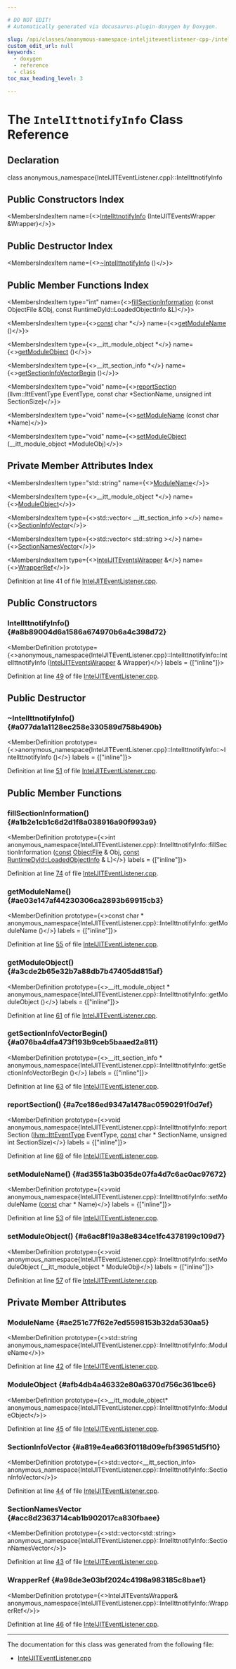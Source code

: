 ```yaml
---

# DO NOT EDIT!
# Automatically generated via docusaurus-plugin-doxygen by Doxygen.

slug: /api/classes/anonymous-namespace-inteljiteventlistener-cpp-/intelittnotifyinfo
custom_edit_url: null
keywords:
  - doxygen
  - reference
  - class
toc_max_heading_level: 3

---
```





# The `IntelIttnotifyInfo` Class Reference

<DoxygenPage pluginConfig={pluginConfig}>



## Declaration

<CodeBlock>class anonymous_namespace{IntelJITEventListener.cpp}::IntelIttnotifyInfo</CodeBlock>

## Public Constructors Index

<MembersIndex>

<MembersIndexItem
  name={<><a href="#a8b89004d6a1586a674970b6a4c398d72">IntelIttnotifyInfo</a> (IntelJITEventsWrapper &amp;Wrapper)</>}>
</MembersIndexItem>

</MembersIndex>

## Public Destructor Index

<MembersIndex>

<MembersIndexItem
  name={<><a href="#a077da1a1128ec258e330589d758b490b">~IntelIttnotifyInfo</a> ()</>}>
</MembersIndexItem>

</MembersIndex>

## Public Member Functions Index

<MembersIndex>

<MembersIndexItem
  type="int"
  name={<><a href="#a1b2e1cb1c6d2d1f8a038916a90f993a9">fillSectionInformation</a> (const ObjectFile &amp;Obj, const RuntimeDyld::LoadedObjectInfo &amp;L)</>}>
</MembersIndexItem>

<MembersIndexItem
  type={<><a href="/docs/api/files/lib/lib/target/lib/target/aarch64/aarch64promoteconstant-cpp/#a90f8350fecae261c25be85d38b451bff">const</a> char &#42;</>}
  name={<><a href="#ae03e147af44230306ca2893b69915cb3">getModuleName</a> ()</>}>
</MembersIndexItem>

<MembersIndexItem
  type={<>&#95;&#95;itt&#95;module&#95;object &#42;</>}
  name={<><a href="#a3cde2b65e32b7a88db7b47405dd815af">getModuleObject</a> ()</>}>
</MembersIndexItem>

<MembersIndexItem
  type={<>&#95;&#95;itt&#95;section&#95;info &#42;</>}
  name={<><a href="#a076ba4dfa473f193b9ceb5baaed2a811">getSectionInfoVectorBegin</a> ()</>}>
</MembersIndexItem>

<MembersIndexItem
  type="void"
  name={<><a href="#a7ce186ed9347a1478ac0590291f0d7ef">reportSection</a> (llvm::IttEventType EventType, const char &#42;SectionName, unsigned int SectionSize)</>}>
</MembersIndexItem>

<MembersIndexItem
  type="void"
  name={<><a href="#ad3551a3b035de07fa4d7c6ac0ac97672">setModuleName</a> (const char &#42;Name)</>}>
</MembersIndexItem>

<MembersIndexItem
  type="void"
  name={<><a href="#a6ac8f19a38e834ce1fc4378199c109d7">setModuleObject</a> (&#95;&#95;itt&#95;module&#95;object &#42;ModuleObj)</>}>
</MembersIndexItem>

</MembersIndex>

## Private Member Attributes Index

<MembersIndex>

<MembersIndexItem
  type="std::string"
  name={<><a href="#ae251c77f62e7ed5598153b32da530aa5">ModuleName</a></>}>
</MembersIndexItem>

<MembersIndexItem
  type={<>&#95;&#95;itt&#95;module&#95;object &#42;</>}
  name={<><a href="#afb4db4a46332e80a6370d756c361bce6">ModuleObject</a></>}>
</MembersIndexItem>

<MembersIndexItem
  type={<>std::vector&lt; &#95;&#95;itt&#95;section&#95;info &gt;</>}
  name={<><a href="#a819e4ea663f0118d09efbf39651d5f10">SectionInfoVector</a></>}>
</MembersIndexItem>

<MembersIndexItem
  type={<>std::vector&lt; std::string &gt;</>}
  name={<><a href="#acc8d2363714cab1b902017ca830fbaee">SectionNamesVector</a></>}>
</MembersIndexItem>

<MembersIndexItem
  type={<><a href="/docs/api/classes/llvm/inteljiteventswrapper">IntelJITEventsWrapper</a> &amp;</>}
  name={<><a href="#a98de3e03bf2024c4198a983185c8bae1">WrapperRef</a></>}>
</MembersIndexItem>

</MembersIndex>


Definition at line 41 of file <a href="/docs/api/files/lib/lib/executionengine/lib/executionengine/inteljitevents/inteljiteventlistener-cpp">IntelJITEventListener.cpp</a>.

<SectionDefinition>

## Public Constructors

### IntelIttnotifyInfo() {#a8b89004d6a1586a674970b6a4c398d72}

<MemberDefinition
  prototype={<>anonymous&#95;namespace&#123;IntelJITEventListener.cpp&#125;::IntelIttnotifyInfo::IntelIttnotifyInfo (<a href="/docs/api/classes/llvm/inteljiteventswrapper">IntelJITEventsWrapper</a> &amp; Wrapper)</>}
  labels = {["inline"]}>

Definition at line <a href="/docs/api/files/lib/lib/executionengine/lib/executionengine/inteljitevents/inteljiteventlistener-cpp/#l00049">49</a> of file <a href="/docs/api/files/lib/lib/executionengine/lib/executionengine/inteljitevents/inteljiteventlistener-cpp">IntelJITEventListener.cpp</a>.
</MemberDefinition>

</SectionDefinition>

<SectionDefinition>

## Public Destructor

### ~IntelIttnotifyInfo() {#a077da1a1128ec258e330589d758b490b}

<MemberDefinition
  prototype={<>anonymous&#95;namespace&#123;IntelJITEventListener.cpp&#125;::IntelIttnotifyInfo::~IntelIttnotifyInfo ()</>}
  labels = {["inline"]}>

Definition at line <a href="/docs/api/files/lib/lib/executionengine/lib/executionengine/inteljitevents/inteljiteventlistener-cpp/#l00051">51</a> of file <a href="/docs/api/files/lib/lib/executionengine/lib/executionengine/inteljitevents/inteljiteventlistener-cpp">IntelJITEventListener.cpp</a>.
</MemberDefinition>

</SectionDefinition>

<SectionDefinition>

## Public Member Functions

### fillSectionInformation() {#a1b2e1cb1c6d2d1f8a038916a90f993a9}

<MemberDefinition
  prototype={<>int anonymous&#95;namespace&#123;IntelJITEventListener.cpp&#125;::IntelIttnotifyInfo::fillSectionInformation (<a href="/docs/api/files/lib/lib/target/lib/target/aarch64/aarch64promoteconstant-cpp/#a90f8350fecae261c25be85d38b451bff">const</a> <a href="/docs/api/classes/llvm/object/objectfile">ObjectFile</a> &amp; Obj, <a href="/docs/api/files/lib/lib/target/lib/target/aarch64/aarch64promoteconstant-cpp/#a90f8350fecae261c25be85d38b451bff">const</a> <a href="/docs/api/classes/llvm/runtimedyld/loadedobjectinfo">RuntimeDyld::LoadedObjectInfo</a> &amp; L)</>}
  labels = {["inline"]}>

Definition at line <a href="/docs/api/files/lib/lib/executionengine/lib/executionengine/inteljitevents/inteljiteventlistener-cpp/#l00074">74</a> of file <a href="/docs/api/files/lib/lib/executionengine/lib/executionengine/inteljitevents/inteljiteventlistener-cpp">IntelJITEventListener.cpp</a>.
</MemberDefinition>

### getModuleName() {#ae03e147af44230306ca2893b69915cb3}

<MemberDefinition
  prototype={<>const char &#42; anonymous&#95;namespace&#123;IntelJITEventListener.cpp&#125;::IntelIttnotifyInfo::getModuleName ()</>}
  labels = {["inline"]}>

Definition at line <a href="/docs/api/files/lib/lib/executionengine/lib/executionengine/inteljitevents/inteljiteventlistener-cpp/#l00055">55</a> of file <a href="/docs/api/files/lib/lib/executionengine/lib/executionengine/inteljitevents/inteljiteventlistener-cpp">IntelJITEventListener.cpp</a>.
</MemberDefinition>

### getModuleObject() {#a3cde2b65e32b7a88db7b47405dd815af}

<MemberDefinition
  prototype={<>&#95;&#95;itt&#95;module&#95;object &#42; anonymous&#95;namespace&#123;IntelJITEventListener.cpp&#125;::IntelIttnotifyInfo::getModuleObject ()</>}
  labels = {["inline"]}>

Definition at line <a href="/docs/api/files/lib/lib/executionengine/lib/executionengine/inteljitevents/inteljiteventlistener-cpp/#l00061">61</a> of file <a href="/docs/api/files/lib/lib/executionengine/lib/executionengine/inteljitevents/inteljiteventlistener-cpp">IntelJITEventListener.cpp</a>.
</MemberDefinition>

### getSectionInfoVectorBegin() {#a076ba4dfa473f193b9ceb5baaed2a811}

<MemberDefinition
  prototype={<>&#95;&#95;itt&#95;section&#95;info &#42; anonymous&#95;namespace&#123;IntelJITEventListener.cpp&#125;::IntelIttnotifyInfo::getSectionInfoVectorBegin ()</>}
  labels = {["inline"]}>

Definition at line <a href="/docs/api/files/lib/lib/executionengine/lib/executionengine/inteljitevents/inteljiteventlistener-cpp/#l00063">63</a> of file <a href="/docs/api/files/lib/lib/executionengine/lib/executionengine/inteljitevents/inteljiteventlistener-cpp">IntelJITEventListener.cpp</a>.
</MemberDefinition>

### reportSection() {#a7ce186ed9347a1478ac0590291f0d7ef}

<MemberDefinition
  prototype={<>void anonymous&#95;namespace&#123;IntelJITEventListener.cpp&#125;::IntelIttnotifyInfo::reportSection (<a href="/docs/api/namespaces/llvm/#a1e9832c872d8a59daf3b982a6d4f7782">llvm::IttEventType</a> EventType, <a href="/docs/api/files/lib/lib/target/lib/target/aarch64/aarch64promoteconstant-cpp/#a90f8350fecae261c25be85d38b451bff">const</a> char &#42; SectionName, unsigned int SectionSize)</>}
  labels = {["inline"]}>

Definition at line <a href="/docs/api/files/lib/lib/executionengine/lib/executionengine/inteljitevents/inteljiteventlistener-cpp/#l00069">69</a> of file <a href="/docs/api/files/lib/lib/executionengine/lib/executionengine/inteljitevents/inteljiteventlistener-cpp">IntelJITEventListener.cpp</a>.
</MemberDefinition>

### setModuleName() {#ad3551a3b035de07fa4d7c6ac0ac97672}

<MemberDefinition
  prototype={<>void anonymous&#95;namespace&#123;IntelJITEventListener.cpp&#125;::IntelIttnotifyInfo::setModuleName (<a href="/docs/api/files/lib/lib/target/lib/target/aarch64/aarch64promoteconstant-cpp/#a90f8350fecae261c25be85d38b451bff">const</a> char &#42; Name)</>}
  labels = {["inline"]}>

Definition at line <a href="/docs/api/files/lib/lib/executionengine/lib/executionengine/inteljitevents/inteljiteventlistener-cpp/#l00053">53</a> of file <a href="/docs/api/files/lib/lib/executionengine/lib/executionengine/inteljitevents/inteljiteventlistener-cpp">IntelJITEventListener.cpp</a>.
</MemberDefinition>

### setModuleObject() {#a6ac8f19a38e834ce1fc4378199c109d7}

<MemberDefinition
  prototype={<>void anonymous&#95;namespace&#123;IntelJITEventListener.cpp&#125;::IntelIttnotifyInfo::setModuleObject (&#95;&#95;itt&#95;module&#95;object &#42; ModuleObj)</>}
  labels = {["inline"]}>

Definition at line <a href="/docs/api/files/lib/lib/executionengine/lib/executionengine/inteljitevents/inteljiteventlistener-cpp/#l00057">57</a> of file <a href="/docs/api/files/lib/lib/executionengine/lib/executionengine/inteljitevents/inteljiteventlistener-cpp">IntelJITEventListener.cpp</a>.
</MemberDefinition>

</SectionDefinition>

<SectionDefinition>

## Private Member Attributes

### ModuleName {#ae251c77f62e7ed5598153b32da530aa5}

<MemberDefinition
  prototype={<>std::string anonymous&#95;namespace&#123;IntelJITEventListener.cpp&#125;::IntelIttnotifyInfo::ModuleName</>}>

Definition at line <a href="/docs/api/files/lib/lib/executionengine/lib/executionengine/inteljitevents/inteljiteventlistener-cpp/#l00042">42</a> of file <a href="/docs/api/files/lib/lib/executionengine/lib/executionengine/inteljitevents/inteljiteventlistener-cpp">IntelJITEventListener.cpp</a>.
</MemberDefinition>

### ModuleObject {#afb4db4a46332e80a6370d756c361bce6}

<MemberDefinition
  prototype={<>&#95;&#95;itt&#95;module&#95;object&#42; anonymous&#95;namespace&#123;IntelJITEventListener.cpp&#125;::IntelIttnotifyInfo::ModuleObject</>}>

Definition at line <a href="/docs/api/files/lib/lib/executionengine/lib/executionengine/inteljitevents/inteljiteventlistener-cpp/#l00045">45</a> of file <a href="/docs/api/files/lib/lib/executionengine/lib/executionengine/inteljitevents/inteljiteventlistener-cpp">IntelJITEventListener.cpp</a>.
</MemberDefinition>

### SectionInfoVector {#a819e4ea663f0118d09efbf39651d5f10}

<MemberDefinition
  prototype={<>std::vector&lt;&#95;&#95;itt&#95;section&#95;info&gt; anonymous&#95;namespace&#123;IntelJITEventListener.cpp&#125;::IntelIttnotifyInfo::SectionInfoVector</>}>

Definition at line <a href="/docs/api/files/lib/lib/executionengine/lib/executionengine/inteljitevents/inteljiteventlistener-cpp/#l00044">44</a> of file <a href="/docs/api/files/lib/lib/executionengine/lib/executionengine/inteljitevents/inteljiteventlistener-cpp">IntelJITEventListener.cpp</a>.
</MemberDefinition>

### SectionNamesVector {#acc8d2363714cab1b902017ca830fbaee}

<MemberDefinition
  prototype={<>std::vector&lt;std::string&gt; anonymous&#95;namespace&#123;IntelJITEventListener.cpp&#125;::IntelIttnotifyInfo::SectionNamesVector</>}>

Definition at line <a href="/docs/api/files/lib/lib/executionengine/lib/executionengine/inteljitevents/inteljiteventlistener-cpp/#l00043">43</a> of file <a href="/docs/api/files/lib/lib/executionengine/lib/executionengine/inteljitevents/inteljiteventlistener-cpp">IntelJITEventListener.cpp</a>.
</MemberDefinition>

### WrapperRef {#a98de3e03bf2024c4198a983185c8bae1}

<MemberDefinition
  prototype={<>IntelJITEventsWrapper&amp; anonymous&#95;namespace&#123;IntelJITEventListener.cpp&#125;::IntelIttnotifyInfo::WrapperRef</>}>

Definition at line <a href="/docs/api/files/lib/lib/executionengine/lib/executionengine/inteljitevents/inteljiteventlistener-cpp/#l00046">46</a> of file <a href="/docs/api/files/lib/lib/executionengine/lib/executionengine/inteljitevents/inteljiteventlistener-cpp">IntelJITEventListener.cpp</a>.
</MemberDefinition>

</SectionDefinition>

<hr/>

The documentation for this class was generated from the following file:

<ul>
<li><a href="/docs/api/files/lib/lib/executionengine/lib/executionengine/inteljitevents/inteljiteventlistener-cpp">IntelJITEventListener.cpp</a></li>
</ul>

</DoxygenPage>
